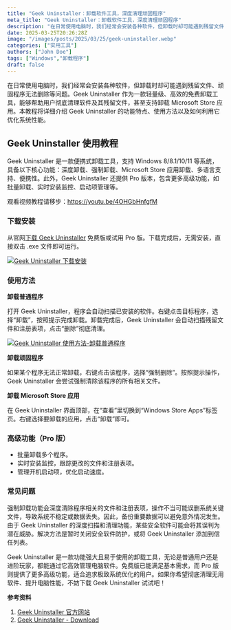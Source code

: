 ```yaml
---
title: "Geek Uninstaller：卸载软件工具，深度清理顽固程序"
meta_title: "Geek Uninstaller：卸载软件工具，深度清理顽固程序"
description: "在日常使用电脑时，我们经常会安装各种软件，但卸载时却可能遇到残留文件、顽固程序无法删除等问题。Geek Uninstaller 作为一款轻量级、高效的免费卸载工具，能够帮助用户彻底清理软件及其残留文件，甚至支持卸载 Microsoft Store 应用。本教程将详细介绍 Geek Uninstaller 的功能特点、使用方法以及如何利用它优化系统性能。"
date: 2025-03-25T20:26:28Z
image: "/images/posts/2025/03/25/geek-uninstaller.webp"
categories: ["实用工具"]
authors: ["John Doe"]
tags: ["Windows","卸载程序"]
draft: false
---
```


在日常使用电脑时，我们经常会安装各种软件，但卸载时却可能遇到残留文件、顽固程序无法删除等问题。Geek Uninstaller 作为一款轻量级、高效的免费卸载工具，能够帮助用户彻底清理软件及其残留文件，甚至支持卸载 Microsoft Store 应用。本教程将详细介绍 Geek Uninstaller 的功能特点、使用方法以及如何利用它优化系统性能。

## Geek Uninstaller 使用教程

Geek Uninstaller 是一款便携式卸载工具，支持 Windows 8/8.1/10/11 等系统，具备以下核心功能：深度卸载、强制卸载、Microsoft Store 应用卸载、多语言支持、便携性。此外，Geek Uninstaller 还提供 Pro 版本，包含更多高级功能，如批量卸载、实时安装监控、启动项管理等。

<Notice type="note">观看视频教程请移步：https://youtu.be/4OHGbHnfgfM</Notice>

### 下载安装

从官网[下载 Geek Uninstaller][2] 免费版或试用 Pro 版。下载完成后，无需安装，直接双击 .exe 文件即可运行。

[![Geek Uninstaller 下载安装](/images/posts/2025/03/25/geek-uninstaller-xia-zai-an-zhuang.webp)](/images/posts/2025/03/25/geek-uninstaller-xia-zai-an-zhuang.webp)

### 使用方法

**卸载普通程序**

打开 Geek Uninstaller，程序会自动扫描已安装的软件。右键点击目标程序，选择“卸载”，按照提示完成卸载。卸载完成后，Geek Uninstaller 会自动扫描残留文件和注册表项，点击“删除”彻底清理。

[![Geek Uninstaller 使用方法-卸载普通程序](/images/posts/2025/03/25/geek-uninstaller-shi-yong-fang-fa-xie-zai-pu-tong-cheng-xu.webp)](/images/posts/2025/03/25/geek-uninstaller-shi-yong-fang-fa-xie-zai-pu-tong-cheng-xu.webp)

**卸载顽固程序**

如果某个程序无法正常卸载，右键点击该程序，选择“强制删除”。按照提示操作，Geek Uninstaller 会尝试强制清除该程序的所有相关文件。

**卸载 Microsoft Store 应用**

在 Geek Uninstaller 界面顶部，在“查看”里切换到“Windows Store Apps”标签页。右键选择要卸载的应用，点击“卸载”即可。

### 高级功能（Pro 版）

- 批量卸载多个程序。
- 实时安装监控，跟踪更改的文件和注册表项。
- 管理开机启动项，优化启动速度。

### 常见问题

<Accordion client:load title="为什么在使用强制卸载功能前，需要备份重要数据？">
强制卸载功能会深度清除程序相关的文件和注册表项，操作不当可能误删系统关键文件，导致系统不稳定或数据丢失。因此，备份重要数据可以避免意外情况发生。
</Accordion>
<Accordion client:load title="为什么某些安全软件会误报 Geek Uninstaller？如何解决？">
由于 Geek Uninstaller 的深度扫描和清理功能，某些安全软件可能会将其误判为潜在威胁。解决方法是暂时关闭安全软件防护，或将 Geek Uninstaller 添加到信任列表。
</Accordion>

Geek Uninstaller 是一款功能强大且易于使用的卸载工具，无论是普通用户还是进阶玩家，都能通过它高效管理电脑软件。免费版已能满足基本需求，而 Pro 版则提供了更多高级功能，适合追求极致系统优化的用户。如果你希望彻底清理无用软件、提升电脑性能，不妨下载 Geek Uninstaller 试试吧！

**参考资料**

1. [Geek Uninstaller 官方网站][1]
2. [Geek Uninstaller - Download][2]

[1]: https://geekuninstaller.com/
[2]: https://geekuninstaller.com/download